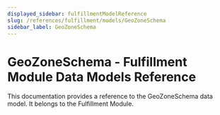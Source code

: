 ```yaml
---
displayed_sidebar: fulfillmentModelReference
slug: /references/fulfillment/models/GeoZoneSchema
sidebar_label: GeoZoneSchema
---
```



# GeoZoneSchema - Fulfillment Module Data Models Reference

This documentation provides a reference to the GeoZoneSchema data model. It belongs to the Fulfillment Module.

<SourceCodeLink link="https://github.com/medusajs/medusa/blob/a503bbe5963f95710f599c466dfb2c3956914e06/packages/modules/fulfillment/src/models/geo-zone.ts#L16" />
